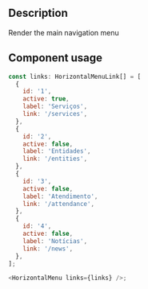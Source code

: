 
<h2>Description</h2>

<p>Render the main navigation menu</p>

<h2>Component usage</h2>

```js
const links: HorizontalMenuLink[] = [
  {
    id: '1',
    active: true,
    label: 'Serviços',
    link: '/services',
  },
  {
    id: '2',
    active: false,
    label: 'Entidades',
    link: '/entities',
  },
  {
    id: '3',
    active: false,
    label: 'Atendimento',
    link: '/attendance',
  },
  {
    id: '4',
    active: false,
    label: 'Notícias',
    link: '/news',
  },
];

<HorizontalMenu links={links} />;
```

